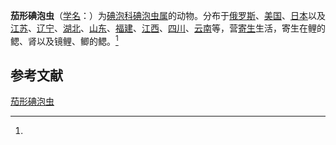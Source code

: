 {{Speciesbox
| name = 茄形碘泡虫
| status = 
| status_system = 
| image = 
| genus = Myxobolus
| species = toyamai
| authority = (Kudo, 1915)<ref name='id9482'>{{cite web| url =http://www.bioinfo.cn/db05/BjdwSpecies.php?action=view&id=9482| title =茄形碘泡虫| work =《中国动物物种编目数据库》| publisher =中国科学院微生物研究所| author =中国科学院动物研究所| accessdate =2009-04-16| deadurl =yes| archiveurl =https://web.archive.org/web/20160305033014/http://www.bioinfo.cn/db05/BjdwSpecies.php?action=view&id=9482| archivedate =2016-03-05}}</ref>
}}

'''茄形碘泡虫'''（[[学名|学名]]：{{lang|la|''Myxobolus toyamai''}}）为[[碘泡科|碘泡科]][[碘泡虫属|碘泡虫属]]的动物。分布于[[俄罗斯|俄罗斯]]、[[美国|美国]]、[[日本|日本]]以及[[江苏|江苏]]、[[辽宁|辽宁]]、[[湖北|湖北]]、[[山东|山东]]、[[福建|福建]]、[[江西|江西]]、[[四川|四川]]、[[云南|云南]]等，营[[寄生|寄生]]生活，寄生在鲤的鳃、肾以及镜鲤、鲫的鳃。<ref name='id9482'/>

== 参考文献 ==
{{reflist}}

{{Wikispecies|Myxobolus toyamai}}

[[Category:碘泡虫属|茄形碘泡虫]]


{{Cnidarian-stub}}{{Taxonbar|from=Q15227384}}